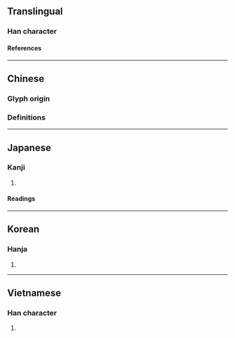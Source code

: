 {{also|峰}}
{{character info}}
==Translingual==

===Han character===
{{Han char|rn=46|rad=山|as=07|sn=10|four=22504|canj=UHEJ,XUHEJ|ids=⿱山夆}}

====References====
{{Han ref|kx=0311.300|dkj=08093|dj=0611.300|hdz=10775.190|uh=5CEF}}

----

==Chinese==
===Glyph origin===
{{Han etym}}
===Definitions===
{{zh-see|峰|v}}

----

==Japanese==

===Kanji===
{{ja-kanji|grade=|rs=山07}}

# {{rfdef|ja|sort=山07}}

====Readings====
{{ja-readings
|on=ほう
|kun=みね-
}}

----

==Korean==

===Hanja===
{{ko-hanja|hangeul=봉|rv=bong|mr=pong}}

# {{rfdef|ko|sort=山07}}

----

==Vietnamese==

===Han character===
{{vi-hantu|[[phong]]|rs=山07}}

# {{rfdef|vi|sort=山07}}